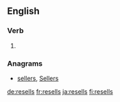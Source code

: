 ==English==

===Verb===
{{head|en}}

# {{en-third-person singular of|resell}}

===Anagrams===
* [[sellers#English|sellers]], [[Sellers#English|Sellers]]

[[de:resells]]
[[fr:resells]]
[[ja:resells]]
[[fi:resells]]